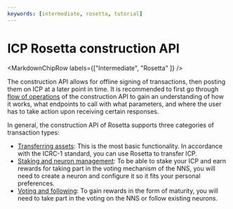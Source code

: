 ```yaml
---
keywords: [intermediate, rosetta, tutorial]
---
```



# ICP Rosetta construction API

<MarkdownChipRow labels={["Intermediate", "Rosetta" ]} />

The construction API allows for offline signing of transactions, then posting them on ICP at a later point in time. It is recommended to first go through [flow of operations](/docs/current/defi/rosetta/icp_rosetta/construction_api/operations-flow) of the construction API to gain an understanding of how it works, what endpoints to call with what parameters, and where the user has to take action upon receiving certain responses.

In general, the construction API of Rosetta supports three categories of transaction types:
- [Transferring assets](/docs/current/defi/rosetta/icp_rosetta/construction_api/operations-flow): This is the most basic functionality. In accordance with the ICRC-1 standard, you can use Rosetta to transfer ICP.
- [Staking and neuron management](/docs/current/defi/rosetta/icp_rosetta/construction_api/staking): To be able to stake your ICP and earn rewards for taking part in the voting mechanism of the NNS, you will need to create a neuron and configure it so it fits your personal preferences.
- [Voting and following](/docs/current/defi/rosetta/icp_rosetta/construction_api/voting): To gain rewards in the form of maturity, you will need to take part in the voting on the NNS or follow existing neurons.